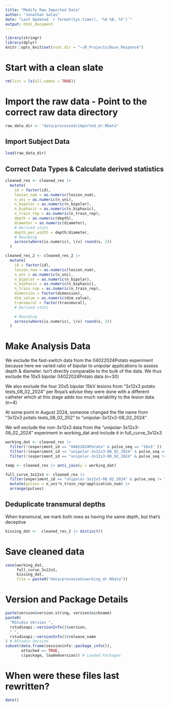 ```yaml
---
title: "Modify Raw Imported Data"
author: "Jonathan Salas"
date: "Last Updated `r format(Sys.time(), '%d %B, %Y')`"
output: html_document
---
```


```r
library(stringr)
library(dplyr)
knitr::opts_knit$set(root.dir = "~/R_Projects/Dose_Response")
```

# Start with a clean slate

```r
rm(list = ls(all.names = TRUE))
```

# Import the raw data - Point to the correct raw data directory

```r
raw_data_dir <- "data/processed/imported_dr.RData"
```


## Import Subject Data
```r
load(raw_data_dir)
```

## Correct Data Types & Calculate derived statistics

```r
cleaned_res <- cleaned_res |>
  mutate(
    id = factor(id),
    lesion_num = as.numeric(lesion_num),
    n_uni = as.numeric(n_uni),
    n_bipolar = as.numeric(n_bipolar),
    n_biphasic = as.numeric(n_biphasic),
    n_train_rep = as.numeric(n_train_rep),
    depth = as.numeric(depth),
    diameter = as.numeric(diameter),
    # Derived stats
    depth_per_width = depth/diameter,
    # Rounding
    across(where(is.numeric), \(x) round(x, 2))
  ) 
```

```r
cleaned_res_2 <- cleaned_res_2 |>
  mutate(
    id = factor(id),
    lesion_num = as.numeric(lesion_num),
    n_uni = as.numeric(n_uni),
    n_bipolar = as.numeric(n_bipolar),
    n_biphasic = as.numeric(n_biphasic),
    n_train_rep = as.numeric(n_train_rep),
    dimension = factor(dimension),
    dim_value = as.numeric(dim_value),
    transmural = factor(transmural),
    # Derived stats

    # Rounding
    across(where(is.numeric), \(x) round(x, 2))
  ) 
```


# Make Analysis Data
 
We exclude the fast-switch data from the 04022024Potato experiment because here we varied ratio of bipolar to unipolar applications to assess depth & diameter. Isn't directly comparable to the bulk of the data. We thus exclude the 10x5 bipolar 04022024Potato data (n=30)

We also exclude the four 20x5 bipolar 15kV lesions from "3x12x3 potato tests_08_02_2024" per Roya's advise they were done with a different catheter which at this stage adds too much variability to the lesion data. (n=4)

At some point in August 2024, someone changed the file name from "3x12x3 potato tests_08_02_202" to "unipolar-3x12x3-08_02_2024"

We will exclude the non-3x12x3 data from the "unipolar-3x12x3-08_02_2024" experiment in  working_dat and include it in full_curve_3x12x3


```r
working_dat <- cleaned_res |>
  filter(!(experiment_id == "04022024Potato" & pulse_seq == "10x5" )) |> 
  filter(!(experiment_id == "unipolar-3x12x3-08_02_2024" & pulse_seq == "20x5")) |>
  filter(!(experiment_id == "unipolar-3x12x3-08_02_2024" & pulse_seq != "3x12x3"))
```

```r
temp <- cleaned_res |> anti_join(y = working_dat)
```

```r
full_curve_3x12x3 <- cleaned_res |>
  filter(experiment_id == "unipolar-3x12x3-08_02_2024" & pulse_seq != "20x5") |>
  mutate(pulses = n_uni*n_train_rep*application_num) |>
  arrange(pulses)
```

## Deduplicate transmural depths

When transmural, we mark both rows as having the same depth, but that's deceptive

```r
kissing_dat <-  cleaned_res_2 |> distinct()
```

# Save cleaned data

```r
save(working_dat, 
     full_curve_3x12x3,
     kissing_dat,
     file = paste0("data/processed/working_dr.RData"))
```

# Version and Package Details

```r
paste(version$version.string, version$nickname)
paste0(
  "RStudio Version ",
  rstudioapi::versionInfo()$version,
  " ",
  rstudioapi::versionInfo()$release_name
) # RStudio Version
subset(data.frame(sessioninfo::package_info()),
       attached == TRUE,
       c(package, loadedversion)) # Loaded Packages
```

# When were these files last rewritten?

```r
date()
```